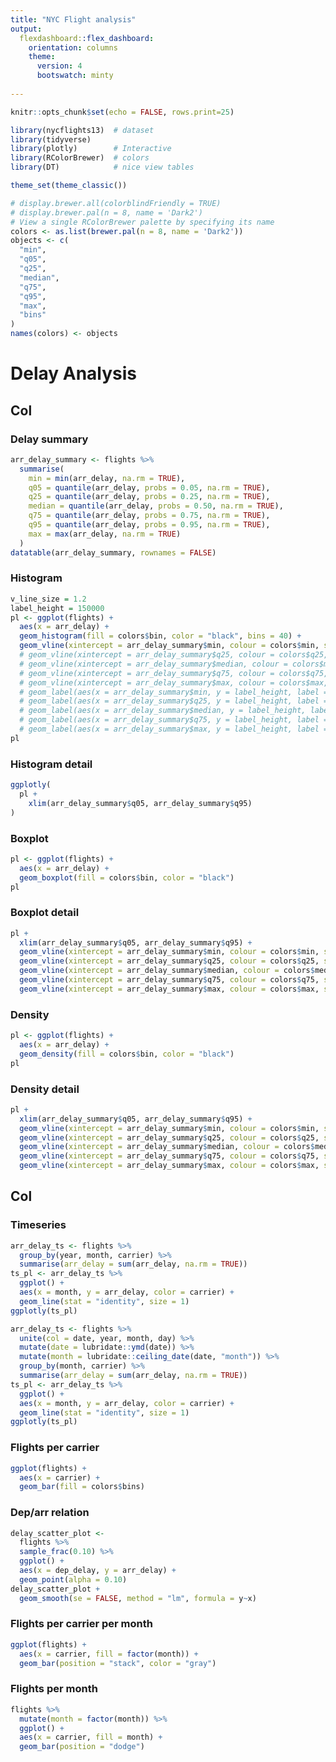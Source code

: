```yaml
---
title: "NYC Flight analysis"
output:
  flexdashboard::flex_dashboard:
    orientation: columns
    theme: 
      version: 4
      bootswatch: minty
      
---
```


```r
knitr::opts_chunk$set(echo = FALSE, rows.print=25)

library(nycflights13)  # dataset
library(tidyverse)
library(plotly)        # Interactive 
library(RColorBrewer)  # colors
library(DT)            # nice view tables

theme_set(theme_classic())

# display.brewer.all(colorblindFriendly = TRUE)
# display.brewer.pal(n = 8, name = 'Dark2')
# View a single RColorBrewer palette by specifying its name
colors <- as.list(brewer.pal(n = 8, name = 'Dark2'))
objects <- c(
  "min",
  "q05",
  "q25",
  "median",
  "q75",
  "q95",
  "max",
  "bins"
)
names(colors) <- objects
```



# Delay Analysis

## Col {.tabset .tabset-fade}
   
### Delay summary

```r
arr_delay_summary <- flights %>% 
  summarise(
    min = min(arr_delay, na.rm = TRUE),
    q05 = quantile(arr_delay, probs = 0.05, na.rm = TRUE),
    q25 = quantile(arr_delay, probs = 0.25, na.rm = TRUE),
    median = quantile(arr_delay, probs = 0.50, na.rm = TRUE),
    q75 = quantile(arr_delay, probs = 0.75, na.rm = TRUE),
    q95 = quantile(arr_delay, probs = 0.95, na.rm = TRUE),
    max = max(arr_delay, na.rm = TRUE)
  )
datatable(arr_delay_summary, rownames = FALSE)
```

### Histogram

```r
v_line_size = 1.2
label_height = 150000
pl <- ggplot(flights) + 
  aes(x = arr_delay) +
  geom_histogram(fill = colors$bin, color = "black", bins = 40) +
  geom_vline(xintercept = arr_delay_summary$min, colour = colors$min, size = v_line_size)
  # geom_vline(xintercept = arr_delay_summary$q25, colour = colors$q25, size = v_line_size) +
  # geom_vline(xintercept = arr_delay_summary$median, colour = colors$median, size = v_line_size) +
  # geom_vline(xintercept = arr_delay_summary$q75, colour = colors$q75, size = v_line_size) +
  # geom_vline(xintercept = arr_delay_summary$max, colour = colors$max, size = v_line_size) +
  # geom_label(aes(x = arr_delay_summary$min, y = label_height, label = "min"))
  # geom_label(aes(x = arr_delay_summary$q25, y = label_height, label = "q25")) +
  # geom_label(aes(x = arr_delay_summary$median, y = label_height, label = "q50")) +
  # geom_label(aes(x = arr_delay_summary$q75, y = label_height, label = "q75")) +
  # geom_label(aes(x = arr_delay_summary$max, y = label_height, label = "max"))
pl
```


### Histogram detail

```r
ggplotly(
  pl +
    xlim(arr_delay_summary$q05, arr_delay_summary$q95) 
)
```


### Boxplot

```r
pl <- ggplot(flights) + 
  aes(x = arr_delay) +
  geom_boxplot(fill = colors$bin, color = "black")
pl
```


### Boxplot detail

```r
pl +
  xlim(arr_delay_summary$q05, arr_delay_summary$q95) +
  geom_vline(xintercept = arr_delay_summary$min, colour = colors$min, size = v_line_size) + 
  geom_vline(xintercept = arr_delay_summary$q25, colour = colors$q25, size = v_line_size) + 
  geom_vline(xintercept = arr_delay_summary$median, colour = colors$median, size = v_line_size) + 
  geom_vline(xintercept = arr_delay_summary$q75, colour = colors$q75, size = v_line_size) + 
  geom_vline(xintercept = arr_delay_summary$max, colour = colors$max, size = v_line_size)
```


### Density

```r
pl <- ggplot(flights) + 
  aes(x = arr_delay) +
  geom_density(fill = colors$bin, color = "black")
pl
```


### Density detail

```r
pl +
  xlim(arr_delay_summary$q05, arr_delay_summary$q95) +
  geom_vline(xintercept = arr_delay_summary$min, colour = colors$min, size = v_line_size) + 
  geom_vline(xintercept = arr_delay_summary$q25, colour = colors$q25, size = v_line_size) + 
  geom_vline(xintercept = arr_delay_summary$median, colour = colors$median, size = v_line_size) + 
  geom_vline(xintercept = arr_delay_summary$q75, colour = colors$q75, size = v_line_size) + 
  geom_vline(xintercept = arr_delay_summary$max, colour = colors$max, size = v_line_size)
```



## Col {.tabset .tabset-fade}



### Timeseries

```r
arr_delay_ts <- flights %>% 
  group_by(year, month, carrier) %>% 
  summarise(arr_delay = sum(arr_delay, na.rm = TRUE))
ts_pl <- arr_delay_ts %>% 
  ggplot() +
  aes(x = month, y = arr_delay, color = carrier) +
  geom_line(stat = "identity", size = 1)
ggplotly(ts_pl)
```


```r
arr_delay_ts <- flights %>% 
  unite(col = date, year, month, day) %>% 
  mutate(date = lubridate::ymd(date)) %>% 
  mutate(month = lubridate::ceiling_date(date, "month")) %>% 
  group_by(month, carrier) %>% 
  summarise(arr_delay = sum(arr_delay, na.rm = TRUE))
ts_pl <- arr_delay_ts %>% 
  ggplot() +
  aes(x = month, y = arr_delay, color = carrier) +
  geom_line(stat = "identity", size = 1)
ggplotly(ts_pl)
```




### Flights per carrier

```r
ggplot(flights) +
  aes(x = carrier) + 
  geom_bar(fill = colors$bins)
```


### Dep/arr relation

```r
delay_scatter_plot <- 
  flights %>% 
  sample_frac(0.10) %>% 
  ggplot() + 
  aes(x = dep_delay, y = arr_delay) + 
  geom_point(alpha = 0.10)
delay_scatter_plot +
  geom_smooth(se = FALSE, method = "lm", formula = y~x)
```

### Flights per carrier per month

```r
ggplot(flights) +
  aes(x = carrier, fill = factor(month)) + 
  geom_bar(position = "stack", color = "gray")
```


### Flights per month

```r
flights %>% 
  mutate(month = factor(month)) %>% 
  ggplot() +
  aes(x = carrier, fill = month) + 
  geom_bar(position = "dodge")

```
